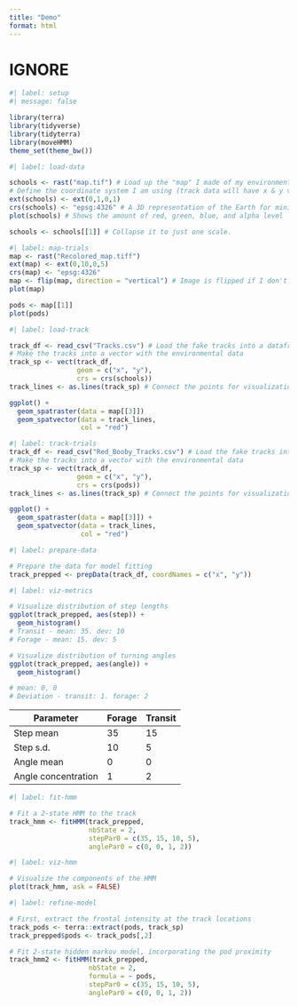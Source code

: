 ```yaml
---
title: "Demo"
format: html
---
```

# IGNORE


```r
#| label: setup
#| message: false

library(terra)
library(tidyverse)
library(tidyterra)
library(moveHMM)
theme_set(theme_bw())
```

```r
#| label: load-data

schools <- rast("map.tif") # Load up the "map" I made of my environmental covariate
# Define the coordinate system I am using (track data will have x & y values )
ext(schools) <- ext(0,1,0,1) 
crs(schools) <- "epsg:4326" # A 3D representation of the Earth for minimal distortions
plot(schools) # Shows the amount of red, green, blue, and alpha level

schools <- schools[[1]] # Collapse it to just one scale.
```

```r
#| label: map-trials
map <- rast("Recolored_map.tiff")
ext(map) <- ext(0,10,0,5) 
crs(map) <- "epsg:4326"
map <- flip(map, direction = "vertical") # Image is flipped if I don't do this 
plot(map)

pods <- map[[1]]
plot(pods)

```

```r
#| label: load-track

track_df <- read_csv("Tracks.csv") # Load the fake tracks into a dataframe for HMM
# Make the tracks into a vector with the environmental data  
track_sp <- vect(track_df,
                 geom = c("x", "y"),
                 crs = crs(schools))
track_lines <- as.lines(track_sp) # Connect the points for visualization

ggplot() +
  geom_spatraster(data = map[[3]]) 
  geom_spatvector(data = track_lines,
                  col = "red")
```

```r
#| label: track-trials
track_df <- read_csv("Red_Booby_Tracks.csv") # Load the fake tracks into a dataframe for HMM
# Make the tracks into a vector with the environmental data  
track_sp <- vect(track_df,
                 geom = c("x", "y"),
                 crs = crs(pods))
track_lines <- as.lines(track_sp) # Connect the points for visualization

ggplot() +
  geom_spatraster(data = map[[3]]) +
  geom_spatvector(data = track_lines,
                  col = "red")
```

```r
#| label: prepare-data

# Prepare the data for model fitting
track_prepped <- prepData(track_df, coordNames = c("x", "y"))

```

```r
#| label: viz-metrics

# Visualize distribution of step lengths
ggplot(track_prepped, aes(step)) +
  geom_histogram()
# Transit - mean: 35. dev: 10
# Forage - mean: 15. dev: 5 

# Visualize distribution of turning angles
ggplot(track_prepped, aes(angle)) +
  geom_histogram()

# mean: 0, 0 
# Deviation - transit: 1. forage: 2
```

| Parameter           | Forage | Transit |
|---------------------|--------|---------|
| Step mean           | 35     | 15      |
| Step s.d.           | 10     | 5       |
| Angle mean          | 0      | 0       |
| Angle concentration | 1      | 2       |

```r
#| label: fit-hmm

# Fit a 2-state HMM to the track
track_hmm <- fitHMM(track_prepped,
                    nbState = 2,
                    stepPar0 = c(35, 15, 10, 5),
                    anglePar0 = c(0, 0, 1, 2))

```

```r
#| label: viz-hmm

# Visualize the components of the HMM
plot(track_hmm, ask = FALSE)
```

```r
#| label: refine-model

# First, extract the frontal intensity at the track locations
track_pods <- terra::extract(pods, track_sp)
track_prepped$pods <- track_pods[,2]

# Fit 2-state hidden markov model, incorporating the pod proximity
track_hmm2 <- fitHMM(track_prepped,
                    nbState = 2,
                    formula = ~ pods,
                    stepPar0 = c(35, 15, 10, 5),
                    anglePar0 = c(0, 0, 1, 2))

```

